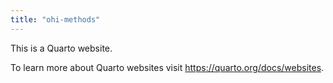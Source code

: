 ```yaml
---
title: "ohi-methods"
---
```


This is a Quarto website.

To learn more about Quarto websites visit <https://quarto.org/docs/websites>.
